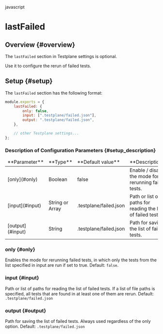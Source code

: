 javascript

# lastFailed

## Overview {#overview}

The `lastFailed` section in Testplane settings is optional.

Use it to configure the rerun of failed tests.

## Setup {#setup}

The `lastFailed` section has the following format:

```javascript
module.exports = {
    lastFailed: {
        only: false,
        input: [".testplane/failed.json"],
        output: ".testplane/failed.json",
    },

    // other Testplane settings...
};
```

### Description of Configuration Parameters {#setup_description}

<table>
<thead>
<tr><td>**Parameter**</td><td>**Type**</td><td>**Default&nbsp;value**</td><td>**Description**</td></tr>
</thead>
<tbody>
<tr><td>[only](#only)</td><td>Boolean</td><td>false</td><td>Enable / disable the mode for rerunning failed tests.</td></tr>
<tr><td>[input](#input)</td><td>String or Array</td><td>.testplane/failed.json</td><td>Path or list of paths for reading the list of failed tests.</td></tr>
<tr><td>[output](#input)</td><td>String</td><td>.testplane/failed.json</td><td>Path for saving the list of failed tests.</td></tr>

</tbody>
</table>

### only {#only}

Enables the mode for rerunning failed tests, in which only the tests from the list specified in input are run if set to true. Default: `false`.

### input {#input}

Path or list of paths for reading the list of failed tests. If a list of file paths is specified, all tests that are found in at least one of them are rerun. Default: `.testplane/failed.json`

### output {#output}

Path for saving the list of failed tests. Always used regardless of the only option. Default: `.testplane/failed.json`
